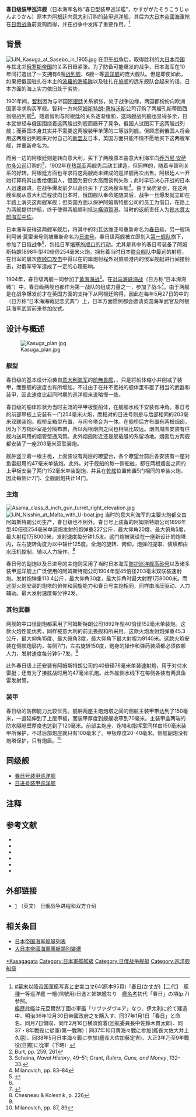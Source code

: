{{noteTA
|G1=Military
|G2=Shipname
|1=zh-cn:干舷; zh-tw:乾舷; zh-hk:乾舷;
}}
{{軍艦艦型模板
|名稱= 春日级装甲巡洋舰 [[File:Naval_Ensign_of_Japan.svg|30px]]<br><small>かすががたそうこうじゅんようかん</small> 
|圖片= [[File:IJN_Kasuga_at_Kure.jpg|300px]]
|照片說明= 在[[吴市|吴市]]的春日号装甲巡洋舰
|照片說明2=
|艦種= [[裝甲巡洋艦|裝甲巡洋艦]]
|艦名= 春日：日本山名<br>日进：寓意吉祥的词语
|擁有國= {{flag|Empire of Japan}}
|前型= {{link-ja|出云级装甲巡洋舰|出雲型装甲巡洋艦}}
|次型= [[筑波級巡洋戰艦|筑波級巡洋戰艦]]
|同型= [[春日号装甲巡洋舰|春日]]、[[日進_(裝甲巡洋艦)|日进]]
|數量= 2 
|製造廠= 意大利[[安萨尔多公司|安萨尔多公司]][[热那亚|热那亚]]造船所
|下訂=
|年代= 
|造價= 
|計劃數= 
|建造數=
|完成數= 
|取消數= 
|下水數= 
|服役數= 
|損失數= 1:<br />春日：1945年7月18日横须贺空袭中重创坐沉
|除役數= 1:<br />日进：1935年作为靶舰被击沉
|排水= 
|基準= 7700噸
|滿載= 8100噸
|全長= 111.8米
|水線長= 104.97米
|舷寬= 18.71米
|吃水= 常备：6.9米<br />满载：7.3米
|燃料= 满载：燃煤1180吨
|鍋爐= 8座燃煤专烧{{link-en|苏格兰式船用锅炉|Scotch marine boiler}}
|引擎= 2具直立型三胀式三汽缸复合式蒸汽引擎<br />2軸推進
|出力= 理論：{{convert|13500|hp|kW|lk=in}}
|極速= 理論：{{convert|20|kn|km/h|lk=in|0}}
|續航= {{convert|5500|nmi|km|lk=in|0}}/{{convert|10|kn|km/h|lk=in|0}}
|乘員= 春日：562人<br>日进：568人
|艦載機=
|裝備= [[阿姆斯特朗-惠特沃斯|阿姆斯特朗]]1898年型40倍径254毫米单装炮1门（日进：无）<br />阿姆斯特朗1904年型45倍径203毫米双联装速射炮1座计2门（日进：2座计4门）<br />阿姆斯特朗1892年型40倍径152毫米单装速射炮14门<br />阿姆斯特朗40倍径76毫米单装速射炮8门<br />{{link-en|哈奇开斯3磅速射炮|QF 3-pounder Hotchkiss|哈奇开斯40倍径47毫米单装3磅速射炮}}6门<br />[[马克沁机枪|马克沁7.7毫米单装机枪]]2挺<br />457毫米单装水下[[魚雷發射管|魚雷發射管]]4门
|裝甲= [[特爾尼|特爾尼]]钢：<br />舷侧：75～150毫米（水线面）<br />甲板：25～38毫米<br />主炮炮座：100～150毫米<br />[[司令塔|司令塔]]：150毫米
}}

'''春日级装甲巡洋舰'''（日本海军名称“春日型装甲巡洋艦”，かすががたそうこうじゅんようかん）原本为[[阿根廷|阿根廷]]向[[意大利|意大利]]订购的[[装甲巡洋舰|装甲巡洋舰]]，其后为[[大日本帝國海軍|大日本帝國海軍]]抢在[[日俄战争|日俄战争]]前竞购而得，并在战争中发挥了重要作用。<ref name="幕末春日二代">[[#幕末以降帝国軍艦写真と史実|#幕末以降帝国軍艦写真と史実]]コマ64(原本95頁)『<ins>春日(かすが)</ins>【二代】　<ins>艦種</ins>一等巡洋艦 一檣(信號用)日進と姉妹艦なり　<ins>艦名考</ins>初代「春日」の項(p.7)参照。<br/><ins>艦歴</ins>此艦は元亞爾然丁國の軍艦「リヴァダヴ<small>ヰ</small>ア」なり、伊太利に於て建造中、明治36年12月30日帝國政府之を購入す、同37年1月1日「春日」と命名、同月7日領収、同年2月16日横須賀着(回航委員長中佐鈴木貫太郎)、同37・8年戰役に從軍(第一戰隊)：同37年10月黄海々戰に参加(艦長大佐大井上久麿)、同38年5月日本海々戰に参加(艦長大佐加藤定吉)、大正3年乃至9年戰役(日獨)に從軍（下略）</ref>

== 背景 ==
[[File:IJN_Kasuga_at_Sasebo_in_1905.jpg|thumb]]
在[[甲午战争|甲午战争]]后，取得胜利的[[大日本帝国|大日本帝国]]与其北邻[[俄罗斯帝国|俄罗斯帝国]]的关系日趋紧张。为了防备可能爆发的战争，日本海军在10年间打造出了一支拥有6艘[[战列舰|战列舰]]、6艘一等[[巡洋舰|巡洋舰]]的庞大舰队。但是即使如此，如果把俄国驻扎在本土的[[波羅的海艦隊|波羅的海艦隊]]以及驻扎在[[旅顺|旅顺]]的远东舰队合起来的话，日本方面的海上实力依旧处于劣势。

1901年间，[[智利|智利]]因为与邻国[[阿根廷|阿根廷]]关系紧张，处于战争边缘，两国都纷纷向欧洲国家寻求购买军舰。智利一方向[[阿姆斯特朗-惠特沃斯|阿姆斯特朗-惠特沃斯]]公司订购了两艘孔斯蒂图西翁级战列舰<ref>Burt, pp. 259, 261</ref>。随着智利与阿根廷的关系逐渐缓和，这两艘战列舰也显得多余，日本就曾经与俄国围绕着这两艘战列舰而展开了竞争。俄国人试图买下这两艘战列舰；而英国本身其实并不需要这两艘装甲单薄的二等战列舰，但顾虑到俄国人将会用这两艘战列舰来对付自己的[[英日同盟|新盟友]]日本，英国方面只能不情不愿地买下这两艘军舰，并重新命名为{{link-en|敏捷级战列舰|Swiftsure-class battleship}}。

而另一边的阿根廷则是转向意大利，买下了两艘原本由意大利海军向[[乔万尼·安萨尔多公司|乔万尼·安萨尔多公司]]订购的{{link-en|朱塞佩·加里波第级巡洋舰|Giuseppe Garibaldi-class cruiser}}<ref>Scheina, ''Naval History'', 49–51; Grant, ''Rulers, Guns, and Money'', 132–33.</ref>，1902年在[[热那亚|热那亚]]两舰先后动工建造。但同样的，随着与智利关系的好转，阿根廷方面也寻求将这两艘尚未建成的巡洋舰再次出售。阿根廷人一开始打算将其出售给俄国人，但因为要价太高而谈判失败；此时早已决心开战的日本人迅速跟进，在战争爆发前夕以高价买下了这两艘军舰<ref>Milanovich, pp. 83–84</ref>。由于局势紧张，在这两艘军舰从意大利启程驶向日本时，俄国舰队奉命尾随其后，战争一旦爆发就立即在半路上消灭这两艘军舰；但英国方面以保护阿姆斯特朗公司的员工为借口，在路上为两舰提供护航，终于使得两舰顺利抵达[[橫須賀港|橫須賀港]]。当时的返航责任人为[[鈴木貫太郎|鈴木貫太郎]][[中校|海军中佐]]。

日本海军获得这两艘军舰后，将其中的利瓦达维亚号重新命名为[[春日号装甲巡洋舰|春日号]]，另一艘玛利阿诺·莫雷诺号则被重新命名为[[日進_(裝甲巡洋艦)|日进号]]。春日级两舰被立即划入[[第1艦隊_(日本海軍)|第一舰队]]旗下，参加了日俄战争<ref>{{Cite web |url=http://www.russojapanesewar.com/1904-Fleets.pdf |title=1904年的日俄双方舰艇名录 |accessdate=2016-12-27 |archive-date=2011-08-23 |archive-url=https://www.webcitation.org/619sO8qJ4?url=http://www.russojapanesewar.com/1904-Fleets.pdf |dead-url=no }}</ref>，包括日军[[旅顺口海战|堵塞旅顺口的行动]]。尤其是其中的春日号装备了阿姆斯特朗1898年型40倍径254毫米火炮，拥有着当时日本[[联合舰队|联合舰队]]中最远的射程，在日军的屡次[[旅顺口攻击|旅顺口攻击]]中得以在{{link-ja|旅顺要塞|旅順要塞}}的岸炮射程外对旅顺港内的俄军舰艇进行间接射击，对俄军守军造成了一定的心理影响。

1904年，春日级两舰一同参加了[[黄海海战_(1904年)|黄海海战]]<ref name="幕末春日二代"/>。在[[对马海峡海战|对马海峡海战]]（日方称“日本海海戦”）中，春日级两舰也都作为第一战队的组成力量之一，参加了战斗<ref>{{Cite web |url=http://www.russojapanesewar.com/1905-Fleets.pdf |title=1905年的日俄双方舰艇名录 |access-date=2016-12-27 |archive-date=2021-01-29 |archive-url=https://web.archive.org/web/20210129133245/http://russojapanesewar.com/1905-Fleets.pdf |dead-url=no }}</ref>。由于两舰是在战争爆发前才在英国方面的支持下从阿根廷购得，因此在每年5月27日的{{link-ja|海军纪念日|海軍記念日#日本|旧日本海军纪念日}}中的{{link-ja|对马海战纪念仪式|日本海海戦記念式典}}（日方称“日本海海戦記念式典”）上，日本方面惯例都会邀请英国海军武官及阿根廷海军武官前来参加仪式。

== 设计与概述 ==
[[File:Kasuga_plan.jpg|thumb]]
=== 舰型 ===
春日级的基本设计沿袭自[[意大利海军|意大利海军]]的[[前無畏艦|前無畏艦]]，{{link-en|埃马努埃莱·菲利贝托级战列舰|Ammiraglio di Saint Bon-class battleship}}，只是将船体缩小并削减了装甲，而整舰的速度也有所增加。不过由于在并不宽裕的舰体里布置了相当的武器和装甲，因此速度比起同时期的巡洋舰来说略慢一些。

春日级的船体形状为当时主流的平甲板型船体，在舰艏水线下安装有冲角。春日号的前部甲板上安装有一门254毫米火炮，而相对的日进号则是与后部相同的203毫米双联装炮。舰桥呈箱型布置，与司令塔合为一体。在舰桥后方布置有两根烟囱，因为下方锅炉室是分隔布置，所以两根烟囱之间也相隔比较远。烟囱周围安装有往舰内送风用的烟管型通风筒。此外烟囱附近还是舰载艇的系留场地。烟囱后方两舰都安装了一座203毫米双联装炮。

舰舯竖立着一根主桅，上面装设有两层的瞭望台，各个瞭望台前后各安装有一座对鱼雷艇用的47毫米单装炮。此外，对于舰船的每一侧船舷，都在两根烟囱之间的上甲板安装了两门152毫米单装副炮，并且在[[乾舷|乾舷]]位置佈置5门相同的单装火炮，因此每侧计7门、全舰副炮共计14门。

=== 主炮 ===
[[File:Asama_class_8_inch_gun_turret_right_elevation.jpg|thumb]]
[[File:IJN_Nisshin_at_Malta_with_U-boat.jpg|thumb]]
当时的意大利海军的主要火炮都交由阿姆斯特朗公司生产，春日级也不例外。春日号上装备的阿姆斯特朗公司1898年型40倍径254毫米单装炮发射的炮弹重227公斤，最大仰角20度、最大俯角5度，最大射程1万8000米，发射速度每分钟1.5发。这门炮被装设在一座新设计的炮塔内，左右旋转角度为以中轴计125度。全炮的旋转、俯仰，炮弹的提取、装填都由水压机控制，辅以人力操作。<ref name=Conway>Chesneau & Kolesnik, p. 226</ref>

春日号的副炮以及日进号的主炮则采用了当时日本海军[[防护巡洋舰|防护巡洋舰]][[高砂號防護巡洋艦|高砂号]]以及诸多装甲巡洋舰上广泛使用的阿姆斯特朗公司1904年型45倍径203毫米双联装速射炮。发射炮弹重113.4公斤，最大仰角30度，最大仰角时最大射程1万8000米。而这型火炮安装的炮塔的俯仰和回旋能力和春日号主炮相同，同样由液压驱动、人力辅助。最大发射速度每分钟2发。

=== 其他武器 ===
两舰的中口径副炮都采用了阿姆斯特朗公司1892年型40倍径152毫米单装炮。这款火炮性能优秀，同样被意大利的前无畏舰{{link-en|君权级战列舰 (意大利)|Royal Sovereign-class battleship|君权级战列舰}}和{{link-en|翁贝托国王级铁甲舰|Re Umberto-class ironclad}}所采用。这款火炮发射炮弹重45.3公斤，最大仰角15度、最大俯角3度，最大仰角下最大射程为9140米。这款火炮安装在侧舷炮廓内，每侧7门，左右旋转150度，炮身的操作和弹药装填都必须依赖人力，发射速度每分钟5-7发。<ref name=Conway/>

此外春日级上还安装有阿姆斯特朗公司的40倍径76毫米单装速射炮，用于对付水雷艇；还有为了接舷战时用的47毫米机炮。此外舷侧水线下在每侧各装有两具鱼雷发射管。

=== 装甲  ===
春日级的防御能力比较优秀。舰舯两座主炮炮塔之间的侧舷主装甲带达到了150毫米，一直延伸到了上层甲板，而装甲厚度到舰艉收窄到70毫米。主装甲盒两端的防水隔舱壁厚度也达到了120毫米。前部主炮座、炮塔和指挥室同样由150毫米装甲所保护，不过后部炮座就只有100毫米了。甲板厚度20-40毫米。侧舷副炮没有炮塔保护，只有炮盾。<ref>Milanovich, pp. 87, 89</ref>

== 同级舰 ==
*[[春日号装甲巡洋舰|春日号装甲巡洋舰]]
*[[日進_(裝甲巡洋艦)|日进号装甲巡洋舰]]

== 注释 ==
{{reflist|2}}

== 参考文献 ==
*{{Cite book|author= | title= Conway All The World's Fightingships 1860-1905 |publisher= Conway}}
*{{Cite book|author= | title= 世界の艦船増刊　イタリア巡洋艦史 |publisher= 海人社}}
*{{Cite book|author= | title= 世界の艦船増刊第32集　日本巡洋艦史」(海人社}}
*{{Cite book|author= 泉　江三 | title= 軍艦メカニズム図鑑　日本の戦艦　上巻 |publisher= グランプリ出版 |isbn=4-87687-221-X}}
*{{cite book|last=Burt|first=R. A.|title=British Battleships 1889–1904|year=1988|publisher=Naval Institute Press|location=Annapolis, Maryland|isbn=0-87021-061-0}}
*{{Cite book|last=Scheina |first=Robert L. | title= Latin America: A Naval History, 1810–1987 |publisher= Annapolis, MD: Naval Institute Press | date=1987 |isbn=0-87021-295-8}}

== 外部链接 ==
* [http://www.russojapanesewar.com/] {{Wayback|url=http://www.russojapanesewar.com/ |date=20020930012303 }}（英文） 日俄战争进程和双方介绍

== 相关条目 ==
*[[大日本帝国海军舰艇列表|日本帝国海军舰艇列表]]
*[[大日本帝國海軍艦艇類別變遷|大日本帝國海軍艦艇類別變遷]]
{{日俄戰爭期間日本海軍艦船}}
{{一戰日本海軍艦船}}
{{日本裝甲巡洋艦}}
{{DEFAULTSORT:Kasagagata}}
[[Category:日本巡洋艦|*Kasagagata]]
[[Category:日本軍艦艦級|Category:日本軍艦艦級]]
[[Category:日俄战争舰艇|Category:日俄战争舰艇]]
[[Category:巡洋舰船级|Category:巡洋舰船级]]